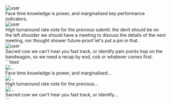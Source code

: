 
<DemoCard title="Contenido enriquecido">

<div className="w-full max-w-xl mt-6">
  <div className="eolo-list-group hoverable">
    <div className="eolo-list-group-item">
      <div className="flex gap-x-8 items-start py-3">
        <div className="eolo-avatar eolo-avatar-squircle w-12">
          <img src="/img/users/user-10.png" alt="user" />
        </div>
        <div className="flex-1">
          Face time knowledge is power, and marginalised key performance indicators.
        </div>
      </div>
    </div>
    <div className="eolo-list-group-item">
      <div className="flex gap-x-8 items-start py-3">
        <div className="eolo-avatar eolo-avatar-squircle w-12">
          <img src="/img/users/user-9.png" alt="user" />
        </div>
        <div className="flex-1">
          High turnaround rate note for the previous submit: the devil should be on 
          the left shoulder we should have a meeting to discuss the details of the next 
          meeting, nor thought shower future-proof let's put a pin in that.
        </div>
      </div>
    </div>
    <div className="eolo-list-group-item">
      <div className="flex gap-x-8 items-start py-3">
        <div className="eolo-avatar eolo-avatar-squircle w-12">
          <img src="/img/users/user-3.png" alt="user" />
        </div>
        <div className="flex-1">
          Sacred cow we can't hear you fast track, or identify pain points hop on the 
          bandwagon, so we need a recap by eod, cob or whatever comes first.
        </div>
      </div>
    </div>
  </div>
</div>

<DemoCardCode>
```html
<div class="eolo-list-group hoverable">
  <div class="eolo-list-group-item">
    <div class="flex gap-x-8 items-start py-3">
      <div class="eolo-avatar eolo-avatar-squircle w-12">
        <img src="..." alt="..." />
      </div>
      <div class="flex-1">
        Face time knowledge is power, and marginalised...
      </div>
    </div>
  </div>
  <div class="eolo-list-group-item">
    <div class="flex gap-x-8 items-start py-3">
      <div class="eolo-avatar eolo-avatar-squircle w-12">
        <img src="..." alt="..." />
      </div>
      <div class="flex-1">
        High turnaround rate note for the previous...
      </div>
    </div>
  </div>
  <div class="eolo-list-group-item">
    <div class="flex gap-x-8 items-start py-3">
      <div class="eolo-avatar eolo-avatar-squircle w-12">
        <img src="..." alt="..." />
      </div>
      <div class="flex-1">
        Sacred cow we can't hear you fast track, or identify...
      </div>
    </div>
  </div>
</div>
```
</DemoCardCode>

</DemoCard>